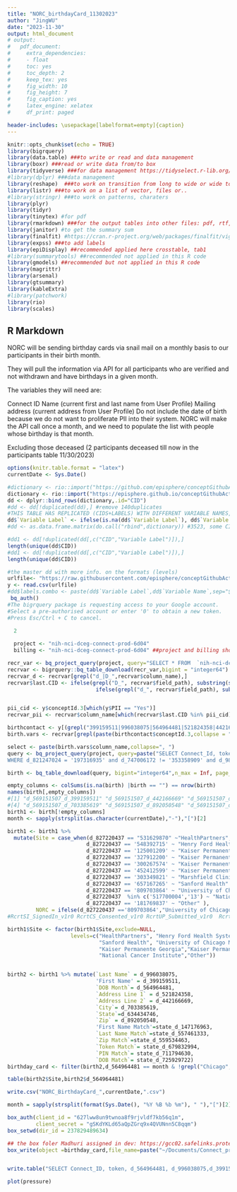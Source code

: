 ```yaml
---
title: "NORC_birthdayCard_11302023"
author: "JingWU"
date: "2023-11-30"
output: html_document
# output:
#   pdf_document:
#     extra_dependencies:
#     - float
#     toc: yes
#     toc_depth: 2
#     keep_tex: yes
#     fig_width: 10
#     fig_height: 7
#     fig_caption: yes
#     latex_engine: xelatex
#     df_print: paged

header-includes: \usepackage[labelformat=empty]{caption}
---
```


```r
knitr::opts_chunk$set(echo = TRUE)
library(bigrquery)
library(data.table) ###to write or read and data management 
library(boxr) ###read or write data from/to box
library(tidyverse) ###for data management https://tidyselect.r-lib.org/reference/faq-external-vector.html
#library(dplyr) ###data management
library(reshape)  ###to work on transition from long to wide or wide to long data
library(listr) ###to work on a list of vector, files or..
#library(stringr) ###to work on patterns, charaters
library(plyr)
library(tidyr)
library(tinytex) #for pdf
library(rmarkdown) ###for the output tables into other files: pdf, rtf, etc.
library(janitor) #to get the summary sum
library(finalfit) #https://cran.r-project.org/web/packages/finalfit/vignettes/export.html
library(expss) ###to add labels
library(epiDisplay) ##recommended applied here crosstable, tab1
#library(summarytools) ##recommended not applied in this R code
library(gmodels) ##recommended but not applied in this R code
library(magrittr)
library(arsenal)
library(gtsummary)
library(kableExtra)
#library(patchwork)
library(rio)
library(scales)
```

## R Markdown

NORC will be sending birthday cards via snail mail on a monthly basis to our participants in their birth month.

They will pull the information via API for all participants who are verified and not withdrawn and have birthdays in a given month.

The variables they will need are:

Connect ID
Name (current first and last name from User Profile)
Mailing address (current address from User Profile)
Do not include the date of birth because we do not want to proliferate PII into their system. NORC will make the API call once a month, and we need to populate the list with people whose birthday is that month.

Excluding those deceased (2 participants deceased till now in the participants table 11/30/2023)

```r
options(knitr.table.format = "latex")
currentDate <- Sys.Date()

#dictionary <- rio::import("https://github.com/episphere/conceptGithubActions/blob/master/aggregate.json",format = "json")
dictionary <- rio::import("https://episphere.github.io/conceptGithubActions/aggregateCopy.json",format = "json")
dd <- dplyr::bind_rows(dictionary,.id="CID")
#dd <- dd[!duplicated(dd),] #remove 140duplicates
#THIS TABLE HAS REPLICATED (CIDS+LABELS) WITH DIFFERENT VARIABLE NAMES,
dd$`Variable Label` <- ifelse(is.na(dd$`Variable Label`), dd$`Variable Name`, dd$`Variable Label`)
#dd <- as.data.frame.matrix(do.call("rbind",dictionary)) #3523, some CID and labels are linked to different variable names 

#dd1 <- dd[!duplicated(dd[,c("CID","Variable Label")]),]
length(unique(dd$CID))
#dd1 <- dd[!duplicated(dd[,c("CID","Variable Label")]),]
length(unique(dd$CID))

#the master dd with more info. on the formats (levels)
urlfile<- "https://raw.githubusercontent.com/episphere/conceptGithubActions/master/csv/masterFile.csv" ###to grab the updated dd from github
y <- read.csv(urlfile)
#dd$labels.combo <- paste(dd$`Variable Label`,dd$`Variable Name`,sep="$")
 bq_auth()
#The bigrquery package is requesting access to your Google account.
#Select a pre-authorised account or enter '0' to obtain a new token.
#Press Esc/Ctrl + C to cancel.

  2 
  
  project <- "nih-nci-dceg-connect-prod-6d04"
  billing <- "nih-nci-dceg-connect-prod-6d04" ##project and billing should be consistent

recr_var <- bq_project_query(project, query="SELECT * FROM  `nih-nci-dceg-connect-prod-6d04.FlatConnect`.INFORMATION_SCHEMA.COLUMN_FIELD_PATHS WHERE table_name='participants_JP'")
recrvar <- bigrquery::bq_table_download(recr_var,bigint = "integer64")
recrvar_d <- recrvar[grepl("d_|D_",recrvar$column_name),]
recrvar$last.CID <- ifelse(grepl("D_", recrvar$field_path), substring(sapply(strsplit(recrvar$field_path,"D_"),tail,1),1,9),
                            ifelse(grepl("d_", recrvar$field_path), substring(sapply(strsplit(recrvar$field_path,"d_"),tail,1),1,9), NA))


pii_cid <- y$conceptId.3[which(y$PII == "Yes")]
recrvar_pii <- recrvar$column_name[which(recrvar$last.CID %in% pii_cid)]

birthcontact <- y[(grepl("399159511|996038075|564964481|521824358|442166669|703385619|634434746|892050548|857217152", y$conceptId.3) | grepl("Verification Variable",y$Current.Question.Text)),]
birth.vars <- recrvar[grepl(paste(birthcontact$conceptId.3,collapse = "|"), recrvar$column_name),]

select <- paste(birth.vars$column_name,collapse=", ")
query <- bq_project_query(project, query=paste("SELECT Connect_Id, token, d_827220437, ", select, " FROM  `nih-nci-dceg-connect-prod-6d04.FlatConnect.participants_JP` 
WHERE d_821247024 = '197316935' and d_747006172 != '353358909' and d_987563196!= '353358909'",sep=""))

birth <- bq_table_download(query, bigint="integer64",n_max = Inf, page_size = 5000)

empty_columns <- colSums(is.na(birth) |birth == "") == nrow(birth)
names(birth[,empty_columns])
#[1] "d_569151507_d_399159511" "d_569151507_d_442166669" "d_569151507_d_634434746"
#[4] "d_569151507_d_703385619" "d_569151507_d_892050548" "d_569151507_d_996038075"
birth1 <- birth[!empty_columns]
month <- sapply(strsplit(as.character(currentDate),"-"),"[")[2]

birth1 <- birth1 %>% 
  mutate(Site = case_when(d_827220437 == "531629870" ~"HealthPartners",
                         d_827220437 == '548392715' ~ "Henry Ford Health System", 
                         d_827220437 == '125001209' ~ "Kaiser Permanente Colorado", 
                         d_827220437 == '327912200' ~ "Kaiser Permanente Georgia",
                         d_827220437 == '300267574' ~ "Kaiser Permanente Hawaii",
                         d_827220437 == '452412599' ~ "Kaiser Permanente Northwest", 
                         d_827220437 == '303349821' ~ "Marshfield Clinic Health System",
                         d_827220437 == '657167265' ~ "Sanford Health" , 
                         d_827220437 == '809703864' ~ "University of Chicago Medicine" , 
                         d_827220437  %in% c('517700004','13') ~ "National Cancer Institute",
                         d_827220437 == '181769837' ~ "Other" ),
         NORC = ifelse(d_827220437 =='809703864',"University of Chicago Medicine","NORC"))
#RcrtSI_SignedIn_v1r0 RcrtCS_Consented_v1r0 RcrtUP_Submitted_v1r0  Rcrt_completion_v1r0 Rcrt_Verified_v1r

birth1$Site <- factor(birth1$Site,exclude=NULL,
                    levels=c("HealthPartners", "Henry Ford Health System","Marshfield Clinic Health System",
                             "Sanford Health", "University of Chicago Medicine","Kaiser Permanente Colorado",
                             "Kaiser Permanente Georgia","Kaiser Permanente Hawaii","Kaiser Permanente Northwest",
                             "National Cancer Institute","Other"))


birth2 <- birth1 %>% mutate(`Last Name` = d_996038075,
                            'First Name' = d_399159511,
                            `DOB Month`= d_564964481, 
                            `Address Line 1` = d_521824358,
                            `Address Line 2` = d_442166669,
                            `City`= d_703385619,
                            `State`=d_634434746,
                            `Zip` = d_892050548,
                            'First Name Match'=state_d_147176963,
                            `Last Name Match`=state_d_557461333,
                            `Zip Match`=state_d_559534463,
                            `Token Match`= state_d_679832994,
                            `PIN Match`= state_d_711794630,
                            `DOB Match`= state_d_725929722)
birthday_card <- filter(birth2,d_564964481 == month & !grepl("Chicago",Site)) %>% select(Connect_Id,"Last Name","First Name","Address Line 1",`Address Line 2`,`City`,`State`,`Zip`)

table(birth2$Site,birth2$d_564964481)

write.csv("NORC_BirthdayCard_",currentDate,".csv")

month = sapply(strsplit(format(Sys.Date(), "%Y %B %b %m"), " "),"[")[2]

box_auth(client_id = "627lww8un9twnoa8f9rjvldf7kb56q1m",
         client_secret = "gSKdYKLd65aQpZGrq9x4QVUNnn5C8qqm") 
box_setwd(dir_id = 237829489634) 

## the box foler Madhuri assigned in dev: https://gcc02.safelinks.protection.outlook.com/?url=https%3A%2F%2Fnih.app.box.com%2Ffolder%2F237829489634%3Ftc%3Dcollab-folder-invite-treatment-b&data=05%7C01%7Cjing.wu2%40nih.gov%7C5b48809fed5849ea8e5808dbf2a4cab1%7C14b77578977342d58507251ca2dc2b06%7C0%7C0%7C638370561812949029%7CUnknown%7CTWFpbGZsb3d8eyJWIjoiMC4wLjAwMDAiLCJQIjoiV2luMzIiLCJBTiI6Ik1haWwiLCJXVCI6Mn0%3D%7C3000%7C%7C%7C&sdata=TLamALLrfxBl8x8NxGH4YLmcoph%2Bx5ryun178wurQd8%3D&reserved=0
box_write(object =birthday_card,file_name=paste("~/Documents/Connect_projects/Biospecimen_Feb2022/Jing_projects/biospecQC_03082022/data/CSV_file_for_",month,"_Birthday_Card_Recipients_2024.csv",sep=""),na="")


write.table("SELECT Connect_ID, token, d_564964481, d_996038075,d_399159511, d_521824358,d_442166669,d_703385619,d_635101039,d_892050548 FROM  `nih-nci-dceg-connect-prod-6d04.FlatConnect.participants_JP` WHERE d_821247024 = '197316935' and d_564964481 = cast(EXTRACT(month FROM current_date()) as string) and d_747006172 != '353358909' and d_987563196 != '353358909' and d_827220437 !=  '809703864'","~/Documents/Connect_projects/Biospecimen_Feb2022/Jing_projects/biospecQC_03082022/data/BirthdayCard_query_11302023.txt", sep="\t",row.names = F,quote = F,col.names = F)
```



```r
plot(pressure)
```
